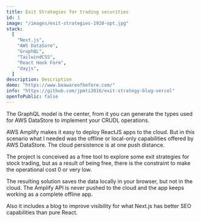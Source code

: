 ```yaml
---
title: Exit Strategies for trading securities
id: 1
image: "/images/exit-strategies-1920-opt.jpg"
stack:
  [
    "Next.js",
    "AWS DataSore",
    "GraphQL",
    "TailwindCSS",
    "React Hook Form",
    "dayjs",
  ]
description: Description
demo: "https://www.beawareofbefore.com/"
info: "https://github.com/jpmti2016/exit-strategy-blog-vercel"
openToPublic: false
---
```


The GraphQL model is the center, from it you can generate the types used for AWS DataStore to implement your CRUDL operations.

AWS Amplify makes it easy to deploy ReactJS apps to the cloud. But in this scenario what I needed was the offline or local-only
capabilities offered by AWS DataStore. The cloud persistence is at one push distance.

The project is conceived as a free tool to explore some exit strategies for stock trading, but as a result of being free, there is the
constraint to make the operational cost 0 or very low.

The resulting solution saves the data locally in your browser, but not in the cloud. The Amplify API is never pushed to the cloud and the
app keeps working as a complete offline app.

Also it includes a blog to improve visibility for what Next.js has better SEO capabilities than pure React.
